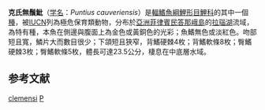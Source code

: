 {{Speciesbox 
| genus = Puntius
| species = clemensi
| authority = [[Herre|Herre]], 1924
| status = CR
| status_system = IUCN3.1
| synonyms = *''Barbodes clemensi''<br /><small>Herre, 1924</small>
}}
'''克氏無鬚魮'''（[[学名|学名]]：''Puntius cauveriensis''）是[[輻鰭魚綱|輻鰭魚綱]][[鯉形目|鯉形目]][[鯉科|鯉科]]的其中一個[[種|種]]，被[[IUCN|IUCN]]列為極危保育類動物，分布於[[亞洲|亞洲]][[菲律賓|菲律賓]][[民答那峨島|民答那峨島]]的[[拉瑙湖|拉瑙湖]]流域，為特有種，本魚在側邊與腹面上為金色或黃銅色的光彩；魚鰭無色或淡紅色。吻部短且寬，鱗片大而數目很少；下頜短且狹窄，背鰭硬棘4枚；背鰭軟條8枚；臀鰭硬棘3枚；臀鰭軟條5枚，體長可達23.5公分，棲息在中底層水域。

==参考文献==
{{Reflist}}
{{Taxonbar}}

[[Category:無鬚魮屬|clemensi]]
[[Category:1924年描述的鱼类|P]]
